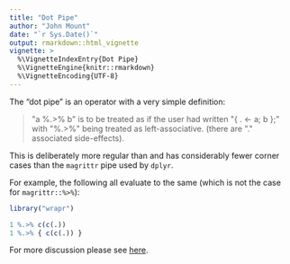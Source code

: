 ```yaml
---
title: "Dot Pipe"
author: "John Mount"
date: "`r Sys.Date()`"
output: rmarkdown::html_vignette
vignette: >
  %\VignetteIndexEntry{Dot Pipe}
  %\VignetteEngine{knitr::rmarkdown}
  %\VignetteEncoding{UTF-8}
---
```


The "dot pipe" is an operator with a very simple definition:

> &quot;a %.&gt;% b&quot; is to be treated as if the user had written &quot;{ . &lt;- a; b };&quot; with &quot;%.&gt;%&quot; being treated as left-associative. (there are &quot;.&quot; associated side-effects).

This is deliberately more regular than and  has considerably fewer corner cases than the `magrittr` pipe used by `dplyr`.

For example, the following all evaluate to the same (which is not the case for `magrittr::%>%`):

```r
library("wrapr")

1 %.>% c(c(.))
1 %.>% { c(c(.)) }
```

For more discussion please see [here](http://www.win-vector.com/blog/2017/07/in-praise-of-syntactic-sugar/).
